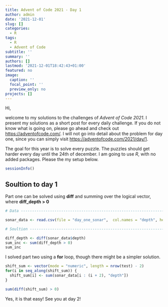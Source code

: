 ```yaml
---
title: Advent of Code 2021 - Day 1
author: admin
date: '2021-12-01'
slug: []
categories:
  - R
tags:
  - R
  - Advent of Code
subtitle: ''
summary: ''
authors: []
lastmod: '2021-12-01T18:42:43+01:00'
featured: no
image:
  caption: ''
  focal_point: ''
  preview_only: no
projects: []
---
```


Hi,

welcome to my solutions to the challenges of *Advent of Code 2021*. I present my solutions as a short post for every daily challenge. If you do not know what is going on, please go ahead and check out <https://adventofcode.com/>. I will not go into detail about the problem for day one, since you can simply visit <https://adventofcode.com/2021/day/1>.

The goal for this year is to solve every puzzle. The puzzles should get harder every day until the 24th of december. I am going to use *R*, with no added packages. Please the my setup below.

```r
sessionInfo()
```



## Soultion to day 1

Part one can be solved using **diff** and summing over the logical vector, where **diff_depth > 0**

```r
# Data --------------------------------------------------------------------

sonar_data <- read.csv(file = "day_one_sonar",  col.names = "depth", header = FALSE)

# Soultion -----------------------------------------------------------------

diff_depth <- diff(sonar_data$depth)
sum_inc <- sum(diff_depth > 0)
sum_inc
```

I solved part two using a **for** loop, though there might be a simpler solution.

```r
shift_sum <- vector(mode = "numeric", length = nrow(test) - 2)
for(i in seq_along(shift_sum)) {
  shift_sum[i] <- sum(sonar_data[i : (i + 2), "depth"])
}

sum(diff(shift_sum) > 0)
```


Yes, it is that easy! See you at day 2!
